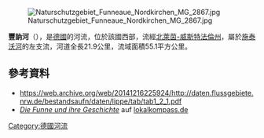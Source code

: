 {{Coord|51.7234|N|7.4404|E|display=title}}

[[Image:Naturschutzgebiet_Funneaue_Nordkirchen_MG_2867.jpg|right]]

'''豐訥河'''（{{lang-de|Funne}}），是[[德國|德國]]的河流，位於該國西部，流經[[北萊茵-威斯特法倫州|北萊茵-威斯特法倫州]]，屬於[[施泰沃河|施泰沃河]]的左支流，河道全長21.9公里，流域面積55.1平方公里。

==參考資料==
* https://web.archive.org/web/20141216225924/http://daten.flussgebiete.nrw.de/bestandsaufn/daten/lippe/tab/tab1_2_1.pdf
* [http://www.lokalkompass.de/selm/leute/die-funne-und-ihre-geschichte-d83135.html ''Die Funne und ihre Geschichte'']{{Wayback|url=http://www.lokalkompass.de/selm/leute/die-funne-und-ihre-geschichte-d83135.html |date=20141216214943 }} auf [http://lokalkompass.de lokalkompass.de]{{Wayback|url=http://lokalkompass.de/ |date=20200817144210 }}

{{Germany-geo-stub}}
[[Category:德國河流|Category:德國河流]]